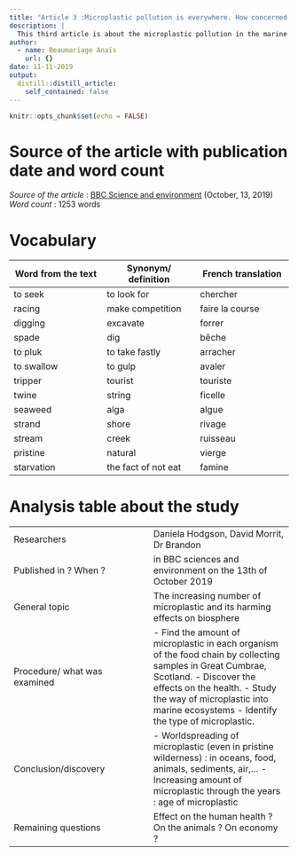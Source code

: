 ```yaml
---
title: "Article 3 :Microplastic pollution is everywhere. How concerned do we need to be ?"
description: |
  This third article is about the microplastic pollution in the marine ecosystem which impact our lives and the animal lives.
author:
  - name: Beaumariage Anaïs
    url: {}
date: 11-11-2019
output:
  distill::distill_article:
    self_contained: false
---
```


```r
knitr::opts_chunk$set(echo = FALSE)
```

# Source of the article with publication date and word count

*Source of the article* : [BBC Science and environment](https://www.bbc.com/news/science-environment-49798057) (October, 13, 2019)  
*Word count* : 1253 words  

# Vocabulary  
| Word from the text    | Synonym/ definition    | French translation    |
| --- | --- | --- |
|to seek     | to look for   | chercher    |
| racing    | make competition    | faire la course    |
| digging    | excavate    | forrer    |
| spade    | dig    | bêche    |
| to pluk    | to take fastly    | arracher    |
| to swallow    | to gulp    | avaler    |
| tripper    | tourist     |  touriste   |
| twine    | string    | ficelle    |
| seaweed    | alga    | algue    |
| strand   |  shore   | rivage    |
|  stream   | creek    | ruisseau    |
| pristine    | natural    |  vierge   |
| starvation    | the fact of not eat    |   famine  |


# Analysis table about the study
|     |     |
| --- | --- |
|  Researchers   | Daniela Hodgson, David Morrit, Dr Brandon  |
| Published in ? When ?    | in BBC sciences and environment on the 13th of October 2019    |
| General topic    | The increasing number of microplastic and its harming effects on biosphere    |
| Procedure/ what was examined    |  - Find the amount of microplastic in each organism of the food chain by collecting samples in Great Cumbrae, Scotland. - Discover the effects on the health. - Study the way of microplastic into marine ecosystems - Identify the type of microplastic.  |
| Conclusion/discovery    | - Worldspreading of microplastic (even in pristine wilderness) : in oceans, food, animals, sediments, air,... - Increasing amount of microplastic through the years : age of microplastic |
| Remaining questions    | Effect on the human health ? On the animals ? On economy ?     |


